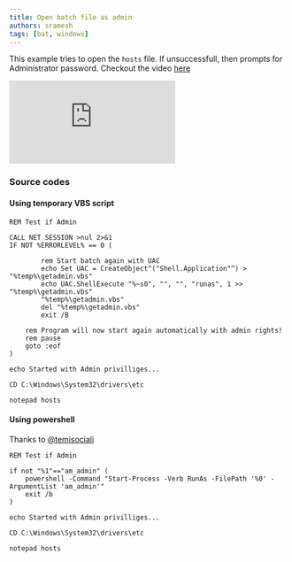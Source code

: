```yaml
---
title: Open batch file as admin
authors: sramesh
tags: [bat, windows]
---
```


This example tries to open the `hosts` file. If unsuccessfull, then prompts for Administrator password. 
Checkout the video [here](https://www.youtube.com/watch?v=xEprb2aRXYo)

<iframe src="https://www.youtube.com/embed/xEprb2aRXYo?si=xg4vlaJZD039v4a2" title="YouTube video player" frameborder="0" allow="accelerometer; autoplay; clipboard-write; encrypted-media; gyroscope; picture-in-picture; web-share" referrerpolicy="strict-origin-when-cross-origin" allowfullscreen></iframe>

### Source codes

#### Using temporary VBS script

```batch frame="none"
REM Test if Admin

CALL NET SESSION >nul 2>&1
IF NOT %ERRORLEVEL% == 0 (

	    rem Start batch again with UAC
        echo Set UAC = CreateObject^("Shell.Application"^) > "%temp%\getadmin.vbs"
        echo UAC.ShellExecute "%~s0", "", "", "runas", 1 >> "%temp%\getadmin.vbs"
        "%temp%\getadmin.vbs"
        del "%temp%\getadmin.vbs"
        exit /B

    rem Program will now start again automatically with admin rights! 
    rem pause
    goto :eof
)

echo Started with Admin privilliges...

CD C:\Windows\System32\drivers\etc

notepad hosts
```
#### Using powershell

Thanks to [@temisociali](http://www.youtube.com/@temisociali)

```batch frame="none" {3-6}
REM Test if Admin

if not "%1"=="am_admin" (
    powershell -Command "Start-Process -Verb RunAs -FilePath '%0' -ArgumentList 'am_admin'"
    exit /b 
)

echo Started with Admin privilliges...

CD C:\Windows\System32\drivers\etc

notepad hosts

```
